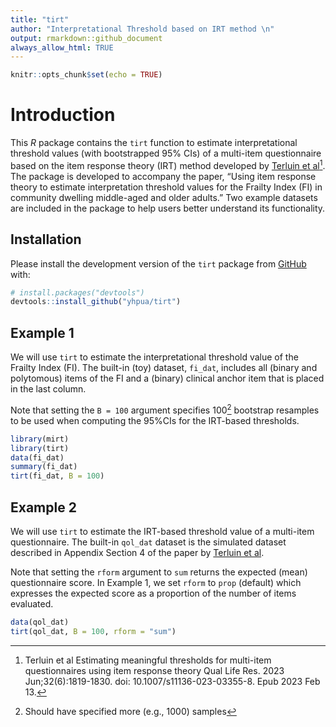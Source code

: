 ```yaml
---
title: "tirt"
author: "Interpretational Threshold based on IRT method \n"
output: rmarkdown::github_document
always_allow_html: TRUE
---
```


```r
knitr::opts_chunk$set(echo = TRUE)
```

# Introduction

This $R$ package contains the `tirt` function to estimate interpretational threshold values (with bootstrapped 95% CIs) of a multi-item questionnaire based on the item response theory (IRT) method developed by [Terluin et al[^1] ](https://pubmed.ncbi.nlm.nih.gov/36780033/). The package is developed to accompany the paper, "Using item response theory to estimate interpretation threshold values for the Frailty Index (FI) in community dwelling middle-aged and older adults."  Two example datasets are included in the package to help users better understand its functionality. 


[^1]: Terluin et al Estimating meaningful thresholds for multi-item questionnaires using item response theory Qual Life Res. 2023 Jun;32(6):1819-1830. doi: 10.1007/s11136-023-03355-8. Epub 2023 Feb 13.



## Installation
Please install the development version of the `tirt` package from [GitHub](https://github.com/yhpua/tirt) with:

``` r
# install.packages("devtools")
devtools::install_github("yhpua/tirt")
```

## Example 1
We will use `tirt` to estimate the interpretational threshold value of the Frailty Index (FI). The built-in (toy) dataset, `fi_dat`, includes all (binary and polytomous) items of the FI and a (binary) clinical anchor item that is placed in the last column.     

Note that setting the `B = 100` argument specifies 100[^2] bootstrap resamples to be used when computing the 95%CIs for the IRT-based thresholds.    

[^2]: Should have specified more (e.g., 1000) samples

```r
library(mirt)
library(tirt)
data(fi_dat)
summary(fi_dat)
tirt(fi_dat, B = 100)  
```


## Example 2
We will use `tirt` to estimate the IRT-based threshold value of a multi-item questionnaire. The built-in `qol_dat` dataset is the simulated dataset described in Appendix Section 4 of the paper by [Terluin et al](https://pubmed.ncbi.nlm.nih.gov/36780033/).    

Note that setting the `rform` argument to `sum` returns the expected (mean) questionnaire score. In Example 1, we set `rform` to `prop` (default) which expresses the expected score as a proportion of the number of items evaluated.    

```r
data(qol_dat)
tirt(qol_dat, B = 100, rform = "sum")
```


 
